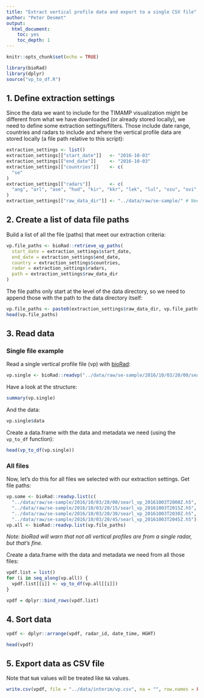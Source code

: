 ```yaml
---
title: "Extract vertical profile data and export to a single CSV file"
author: "Peter Desmet"
output:
  html_document:
    toc: yes
    toc_depth: 1
---
```


```r
knitr::opts_chunk$set(echo = TRUE)
```

```r
library(bioRad)
library(dplyr)
source("vp_to_df.R")
```

## 1. Define extraction settings

Since the data we want to include for the TIMAMP visualization might be different from what we have downloaded (or already stored locally), we need to define some extraction settings/filters. Those include date range, countries and radars to include and where the vertical profile data are stored locally (a file path relative to this script):

```r
extraction_settings <- list()
extraction_settings[["start_date"]]   <- "2016-10-03"
extraction_settings[["end_date"]]     <- "2016-10-03"
extraction_settings[["countries"]]    <- c(
  "se"
)
extraction_settings[["radars"]]       <- c(
  "ang", "arl", "ase", "hud", "kir", "kkr", "lek", "lul", "osu", "ovi", "var", "vil"
)
extraction_settings[["raw_data_dir"]] <- "../data/raw/se-sample/" # Needs a trailing slash!
```

## 2. Create a list of data file paths

Build a list of all the file (paths) that meet our extraction criteria:

```r
vp.file_paths <- bioRad::retrieve_vp_paths(
  start_date = extraction_settings$start_date,
  end_date = extraction_settings$end_date,
  country = extraction_settings$countries,
  radar = extraction_settings$radars,
  path = extraction_settings$raw_data_dir
)
```

The file paths only start at the level of the data directory, so we need to append those with the path to the data directory itself:

```r
vp.file_paths <- paste0(extraction_settings$raw_data_dir, vp.file_paths)
head(vp.file_paths)
```

## 3. Read data

### Single file example

Read a single vertical profile file (vp) with [bioRad](https://github.com/adokter/bioRad):

```r
vp.single <- bioRad::readvp("../data/raw/se-sample/2016/10/03/20/00/searl_vp_20161003T2000Z.h5")
```

Have a look at the structure:

```r
summary(vp.single)
```

And the data:

```r
vp.single$data
```

Create a data.frame with the data and metadata we need (using the `vp_to_df` function):

```r
head(vp_to_df(vp.single))
```

### All files

Now, let's do this for all files we selected with our extraction settings. Get file paths:

```r
vp.some <- bioRad::readvp.list(c(
  "../data/raw/se-sample/2016/10/03/20/00/searl_vp_20161003T2000Z.h5",
  "../data/raw/se-sample/2016/10/03/20/15/searl_vp_20161003T2015Z.h5",
  "../data/raw/se-sample/2016/10/03/20/30/searl_vp_20161003T2030Z.h5",
  "../data/raw/se-sample/2016/10/03/20/45/searl_vp_20161003T2045Z.h5"))
vp.all <- bioRad::readvp.list(vp.file_paths)
```

_Note: bioRad will warn that not all vertical profiles are from a single radar, but that's fine._

Create a data.frame with the data and metadata we need from all those files:

```r
vpdf.list = list()
for (i in seq_along(vp.all)) {
  vpdf.list[[i]] <- vp_to_df(vp.all[[i]])
}

vpdf = dplyr::bind_rows(vpdf.list)
```

## 4. Sort data

```r
vpdf <- dplyr::arrange(vpdf, radar_id, date_time, HGHT)
```

```r
head(vpdf)
```

## 5. Export data as CSV file

Note that `NaN` values will be treated like `NA` values.

```r
write.csv(vpdf, file = "../data/interim/vp.csv", na = "", row.names = FALSE)
```
